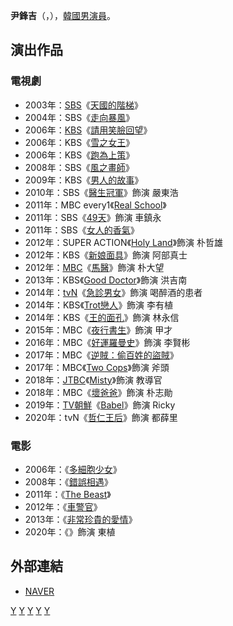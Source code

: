 {{藝人
|姓名 = 尹鋒吉
|類型 = 男演員
|圖片 = 
|圖片尺寸 = 
|圖片簡介 = 
|本名 =
|外文名 = 윤봉길
|外文 = ko
|羅馬拼音 = Yun Bong Kil
|英文名 =
|暱稱 =
|其他藝名 = 
|國籍 = {{KOR}}
|出生日期 = {{birth_date_and_age|1983|11|7}}
|出生地點 = {{KOR}}[[江原道_(韓國)|江原道]][[江陵市|江陵市]]
|宗教信仰 = 
|語言 = [[韓語|韓語]]
|配偶 = 
|職業 = [[演員|演員]]
|教育程度 = 
|出道作 = 
|出道日期 = 2003年
|代表作 = 
|活躍年代 =
|唱片公司 = 
|經紀公司 = 
|相關團體 = 
|網站 = 
}}

'''尹鋒吉'''（{{lang-ko|'''윤봉길'''}}，{{bd|1983年|11月7日}}），[[韓國|韓國]][[男演員|男演員]]。

== 演出作品 ==
=== 電視劇 ===
*2003年：[[SBS_(韓國)|SBS]]《[[天國的階梯|天國的階梯]]》
*2004年：SBS《[[走向暴風|走向暴風]]》
*2006年：[[韓國放送公社|KBS]]《[[請用笑臉回望|請用笑臉回望]]》
*2006年：KBS《[[雪之女王_(電視劇)|雪之女王]]》
*2006年：KBS《[[跑為上策|跑為上策]]》
*2008年：SBS《[[風之畫師|風之畫師]]》
*2009年：KBS《[[男人的故事|男人的故事]]》
*2010年：SBS《[[醫生冠軍|醫生冠軍]]》飾演 嚴東浩
*2011年：MBC every1《[[Real_School|Real School]]》
*2011年：SBS《[[49天|49天]]》飾演 車鎮永
*2011年：SBS《[[女人的香氣|女人的香氣]]》
*2012年：SUPER ACTION《[[Holy_Land|Holy Land]]》飾演 朴哲雄
*2012年：KBS《[[新娘面具|新娘面具]]》飾演 阿部真士
*2012年：[[文化廣播_(韓國)|MBC]]《[[馬醫|馬醫]]》飾演 朴大望
*2013年：KBS《[[Good_Doctor|Good Doctor]]》飾演 洪吉南
*2014年：[[tvN|tvN]]《[[急診男女|急診男女]]》飾演 喝醉酒的患者
*2014年：KBS《[[Trot戀人|Trot戀人]]》飾演 李有植
*2014年：KBS《[[王的面孔|王的面孔]]》飾演 林永信
*2015年：MBC《[[夜行書生|夜行書生]]》飾演 甲才
*2016年：MBC《[[好運羅曼史|好運羅曼史]]》飾演 李賢彬
*2017年：MBC《[[逆賊：偷百姓的盜賊|逆賊：偷百姓的盜賊]]》
*2017年：MBC《[[Two_Cops|Two Cops]]》飾演 斧頭
*2018年：[[JTBC|JTBC]]《[[Misty|Misty]]》飾演 教導官
*2018年：MBC《[[壞爸爸|壞爸爸]]》飾演 朴志勛
*2019年：[[TV朝鮮|TV朝鮮]]《[[Babel_(電視劇)|Babel]]》飾演 Ricky
*2020年：tvN《[[哲仁王后_(電視劇)|哲仁王后]]》飾演 都薛里

=== 電影 ===
*2006年：《[[多細胞少女|多細胞少女]]》
*2008年：《[[錯誤相遇|錯誤相遇]]》
*2011年：《[[The_Beast|The Beast]]》
*2012年：《[[車警官|車警官]]》
*2013年：《[[非常珍貴的愛情|非常珍貴的愛情]]》
*2020年：《{{link-ko|青年別墅殺人事件|청춘빌라 살인사건}}》飾演 東植

== 外部連結 ==
*[http://people.search.naver.com/search.naver?where=nexearch&query=%EC%9C%A4%EB%B4%89%EA%B8%B8&sm=tab_etc&ie=utf8&key=PeopleService&os=134727 NAVER] {{Wayback|url=http://people.search.naver.com/search.naver?where=nexearch&query=%EC%9C%A4%EB%B4%89%EA%B8%B8&sm=tab_etc&ie=utf8&key=PeopleService&os=134727 |date=20140531172354 }}{{ko}}

[[Category:韩國電視演員|Y]]
[[Category:韩國電影演員|Y]]
[[Category:江原道出身人物|Y]]
[[Category:尹姓|Y]]
[[Category:韓國男演員|Y]]